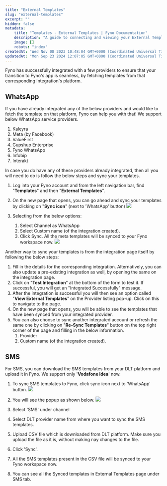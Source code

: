 ```yaml
---
title: "External Templates"
slug: "external-templates"
excerpt: ""
hidden: false
metadata:
    title: "Templates - External Templates | Fyno Documentation"
    description: "A guide to connecting and viewing your External Templates from WhatsApp on Fyno."
    image: []
    robots: "index"
createdAt: "Wed Nov 08 2023 10:48:04 GMT+0000 (Coordinated Universal Time)"
updatedAt: "Mon Sep 23 2024 12:07:05 GMT+0000 (Coordinated Universal Time)"
---
```


Fyno has successfully integrated with a few providers to ensure that your transition to Fyno's app is seamless, by fetching templates from that corresponding Integration's platform.

## WhatsApp

If you have already integrated any of the below providers and would like to fetch the template on that platform, Fyno can help you with that! We support below WhatsApp service providers.

1. Kaleyra
2. Meta (by Facebook)
3. ValueFirst
4. Gupshup Enterprise
5. Fyno WhatsApp
6. Infobip
7. Interakt

In case you do have any of these providers already integrated, then all you will need to do is follow the below steps and sync your templates.

1. Log into your Fyno account and from the left navigation bar, find "**Templates**" and then "**External Templates**".
2. On the new page that opens, you can go ahead and sync your templates by clicking on "**Sync icon**" (next to 'WhatsApp' button)
   ![](/images/433c3399b8efeba76c0853ce0c897362a43c26a88effae3b4bc07225f0fdeb5f-external_template_creation.png)

3. Selecting from the below options:

    1. Select Channel as WhatsApp
    2. Select Custom name (of the integration created).
    3. Click Sync. All the meta templates will be synced to your Fyno workspace now.
       ![](/images/d921d4f-external_template_sync.png)

Another way to sync your templates is from the integration page itself by following the below steps:

1. Fill in the details for the corresponding integration. Alternatively, you can also update a pre-existing integration as well, by opening the same on the integration page.
2. Click on "**Test Integration**" at the bottom of the form to test it. If successful, you will get an "Integrated Successfully" message.
3. After the integration is successful you will then see an option called "**View External Templates**" on the Provider listing pop-up. Click on this to navigate to the page.
4. On the new page that opens, you will be able to see the templates that have been synced from your integrated provider.
5. You can also choose to sync another integrated account or refresh the same one by clicking on "**Re-Sync Templates**" button on the top right corner of the page and filling in the below information.
    1. Provider
    2. Custom name (of the integration created).

## SMS

For SMS, you can download the SMS templates from your DLT platform and upload it in Fyno. We support only '**Vodafone Idea**' now.

1. To sync SMS templates to Fyno, click sync icon next to 'WhatsApp' button.
   ![](/images/58d36af600037606e549a97ea31910f8a1e149ad6a434b46f6d035a14f4303df-external_template_sms.png)

2. You will see the popup as shown below.
   ![](/images/7e1a02b-SMS_Template_sync.png)

3. Select 'SMS' under channel
4. Select DLT provider name from where you want to sync the SMS templates.
5. Upload CSV file which is downloaded from DLT platform. Make sure you upload the file as it is, without making nay changes to the file.
6. Click 'Sync'.
7. All the SMS templates present in the CSV file will be synced to your Fyno workspace now.
8. You can see all the Synced templates in External Templates page under SMS tab.
